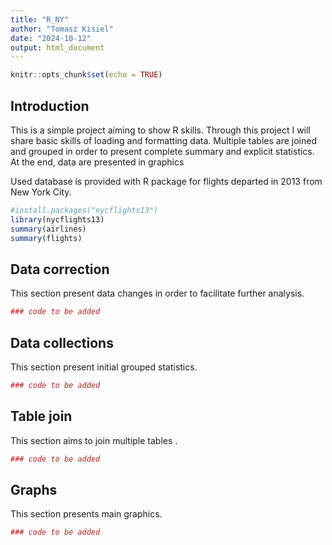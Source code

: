 ```yaml
---
title: "R_NY"
author: "Tomasz Kisiel"
date: "2024-10-12"
output: html_document
---
```


```r
knitr::opts_chunk$set(echo = TRUE)
```

## Introduction

This is a simple project aiming to show R skills. Through this project I will share basic skills of loading and formatting data. Multiple tables are joined and grouped in order to present complete summary and explicit statistics. At the end, data are presented in graphics  

Used database is provided with R package for flights departed in 2013 from New York City. 

```r
#install.packages("nycflights13")
library(nycflights13)
summary(airlines)
summary(flights)

```

## Data correction

This section present data changes in order to facilitate further analysis.

```r
### code to be added

```

## Data collections

This section present initial grouped statistics.

```r
### code to be added

```

## Table join

This section aims to join multiple tables .

```r
### code to be added

```

## Graphs

This section presents main graphics.

```r
### code to be added

```

